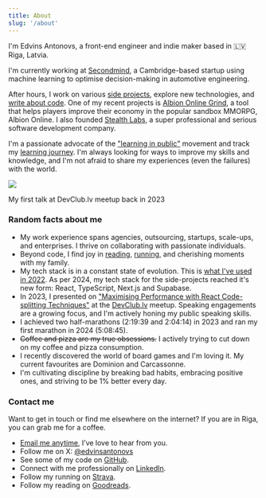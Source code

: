 ---
title: About
slug: '/about'
---

<div className="text-xl">
  I'm Edvins Antonovs, a front-end engineer and indie maker based in 🇱🇻 Riga, Latvia.
</div>

I'm currently working at [Secondmind](https://secondmind.ai/), a Cambridge-based startup using machine learning to optimise decision-making in automotive engineering.

After hours, I work on various [side projects](/projects), explore new technologies, and [write about code](/blog). One of my recent projects is [Albion Online Grind](https://albiononlinegrind.com), a tool that helps players improve their economy in the popular sandbox MMORPG, Albion Online. I also founded [Stealth Labs](https://www.stealthlabs.dev/), a super professional and serious software development company.

I'm a passionate advocate of the ["learning in public"](https://www.swyx.io/learn-in-public/) movement and track my [learning journey](/self-education). I'm always looking for ways to improve my skills and knowledge, and I'm not afraid to share my experiences (even the failures) with the world.

![](/talk.jpeg)

<p className="text-center text-sm text-gray-500">My first talk at DevClub.lv meetup back in 2023</p>

### Random facts about me

- My work experience spans agencies, outsourcing, startups, scale-ups, and enterprises. I thrive on collaborating with passionate individuals.
- Beyond code, I find joy in [reading](https://www.goodreads.com/user/show/80549857-edvins-antonovs), [running](https://www.strava.com/athletes/29502472), and cherishing moments with my family.
- My tech stack is in a constant state of evolution. This is [what I've used in 2022](/my-tech-stack). As per 2024, my tech stack for the side-projects reached it's new form: React, TypeScript, Next.js and Supabase.
- In 2023, I presented on ["Maximising Performance with React Code-splitting Techniques"](/my-first-talk) at the [DevClub.lv](https://devclub.lv/) meetup. Speaking engagements are a growing focus, and I'm actively honing my public speaking skills.
- I achieved two half-marathons (2:19:39 and 2:04:14) in 2023 and ran my first marathon in 2024 (5:08:45).
- ~~Coffee and pizza are my true obsessions.~~ I actively trying to cut down on my coffee and pizza consumption.
- I recently discovered the world of board games and I'm loving it. My current favourites are Dominion and Carcassonne.
- I'm cultivating discipline by breaking bad habits, embracing positive ones, and striving to be 1% better every day.

### Contact me

Want to get in touch or find me elsewhere on the internet?
If you are in Riga, you can grab me for a coffee.

- <a href="mailto:ummahusla@gmail.com">Email me anytime</a>, I’ve love to hear from you.
- Follow me on X: [@edvinsantonovs](https://x.com/edvinsantonovs)
- See some of my code on [GitHub](https://github.com/ummahusla).
- Connect with me professionally on [LinkedIn](https://www.linkedin.com/in/edvinsantonovs/).
- Follow my running on [Strava](https://www.strava.com/athletes/29502472).
- Follow my reading on [Goodreads](https://www.goodreads.com/user/show/80549857-edvins-antonovs).
